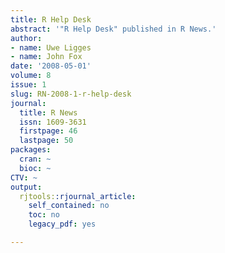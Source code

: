 ```yaml
---
title: R Help Desk
abstract: '"R Help Desk" published in R News.'
author:
- name: Uwe Ligges
- name: John Fox
date: '2008-05-01'
volume: 8
issue: 1
slug: RN-2008-1-r-help-desk
journal:
  title: R News
  issn: 1609-3631
  firstpage: 46
  lastpage: 50
packages:
  cran: ~
  bioc: ~
CTV: ~
output:
  rjtools::rjournal_article:
    self_contained: no
    toc: no
    legacy_pdf: yes

---
```


